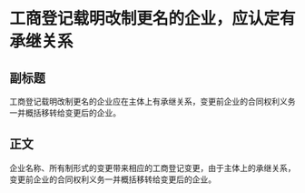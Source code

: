 # 工商登记载明改制更名的企业，应认定有承继关系
## 副标题
工商登记载明改制更名的企业应在主体上有承继关系，变更前企业的合同权利义务一并概括移转给变更后的企业。
## 正文
企业名称、所有制形式的变更带来相应的工商登记变更，由于主体上的承继关系，变更前企业的合同权利义务一并概括移转给变更后的企业。